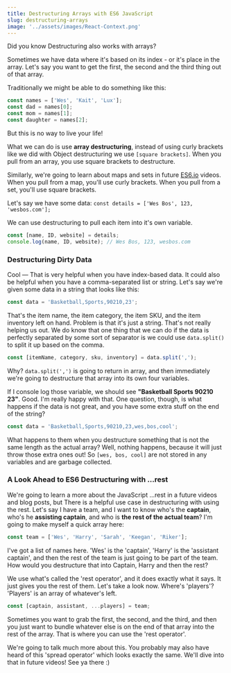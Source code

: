 ```yaml
---
title: Destructuring Arrays with ES6 JavaScript
slug: destructuring-arrays
image: '../assets/images/React-Context.png'
---
```


Did you know Destructuring also works with arrays?

Sometimes we have data where it's based on its index - or it's place in the array. Let's say you want to get the first, the second and the third thing out of that array.

Traditionally we might be able to do something like this:

```js
const names = ['Wes', 'Kait', 'Lux'];
const dad = names[0];
const mom = names[1];
const daughter = names[2];
```

But this is no way to live your life!

What we can do is use **array destructuring**, instead of using curly brackets like we did with Object destructuring we use `[square brackets]`. When you pull from an array, you use square brackets to destructure.

Similarly, we're going to learn about maps and sets in future [ES6.io](https://ES6.io) videos. When you pull from a map, you'll use curly brackets. When you pull from a set, you'll use square brackets.

Let's say we have some data: `const details = ['Wes Bos', 123, 'wesbos.com'];`

We can use destructuring to pull each item into it's own variable.

```js
const [name, ID, website] = details;
console.log(name, ID, website); // Wes Bos, 123, wesbos.com
```

### Destructuring Dirty Data

Cool — That is very helpful when you have index-based data. It could also be helpful when you have a comma-separated list or string. Let's say we're given some data in a string that looks like this:

```js
const data = 'Basketball,Sports,90210,23';
```


That's the item name, the item category, the item SKU, and the item inventory left on hand. Problem is that it's just a string. That's not really helping us out. We do know that one thing that we can do if the data is perfectly separated by some sort of separator is we could use `data.split()` to split it up based on the comma.

```js
const [itemName, category, sku, inventory] = data.split(',');
```

Why? `data.split(',')` is going to return in array, and then immediately we're going to destructure that array into its own four variables.

If I console log those variable, we should see **"Basketball Sports 90210 23"**. Good. I'm really happy with that. One question, though, is what happens if the data is not great, and you have some extra stuff on the end of the string?

```js
const data = 'Basketball,Sports,90210,23,wes,bos,cool';
```

What happens to them when you destructure something that is not the same length as the actual array? Well, nothing happens, because it will just throw those extra ones out! So `[wes, bos, cool]` are not stored in any variables and are garbage collected.

### A Look Ahead to ES6 Destructuring with ...rest

We're going to learn a more about the JavaScript ...rest in a future videos and blog posts, but There is a helpful use case in destructuring with using the rest. Let's say I have a team, and I want to know who's the **captain**, who's he **assisting captain**, and who is **the rest of the actual team**? I'm going to make myself a quick array here:

```js
const team = ['Wes', 'Harry', 'Sarah', 'Keegan', 'Riker'];
```

I've got a list of names here. 'Wes' is the 'captain', 'Harry' is the 'assistant captain', and then the rest of the team is just going to be part of the team. How would you destructure that into Captain, Harry and then the rest?

We use what's called the 'rest operator', and it does exactly what it says. It just gives you the rest of them. Let's take a look now. Where's 'players'? 'Players' is an array of whatever's left.

```js
const [captain, assistant, ...players] = team;
```

Sometimes you want to grab the first, the second, and the third, and then you just want to bundle whatever else is on the end of that array into the rest of the array. That is where you can use the 'rest operator'.

We're going to talk much more about this. You probably may also have heard of this 'spread operator' which looks exactly the same. We'll dive into that in future videos! See ya there :)
